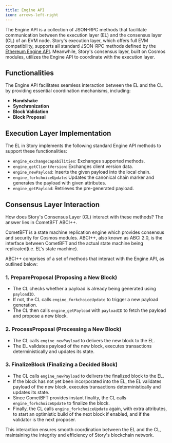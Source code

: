 ```yaml
---
title: Engine API
icon: arrows-left-right
---
```

The Engine API is a collection of JSON-RPC methods that facilitate communication between the execution layer (EL) and the consensus layer (CL) of an EVM node. Story's execution layer, which offers full EVM compatibility, supports all standard JSON-RPC methods defined by the [Ethereum Engine API](https://github.com/ethereum/execution-apis/blob/main/src/engine/common.md). Meanwhile, Story's consensus layer, built on Cosmos modules, utilizes the Engine API to coordinate with the execution layer.

## Functionalities

The Engine API facilitates seamless interaction between the EL and the CL by providing essential coordination mechanisms, including:

* **Handshake**
* **Synchronization**
* **Block Validation**
* **Block Proposal**

## Execution Layer Implementation

The EL in Story implements the following standard Engine API methods to support these functionalities:

* `engine_exchangeCapabilities`: Exchanges supported methods.
* `engine_getClientVersion`: Exchanges client version data.
* `engine_newPayload`: Inserts the given payload into the local chain.
* `engine_forkchoiceUpdate`: Updates the canonical chain marker and generates the payload with given attributes.
* `engine_getPayload`: Retrieves the pre-generated payload.

## Consensus Layer Interaction

How does Story's Consensus Layer (CL) interact with these methods? The answer lies in CometBFT ABCI++.

CometBFT is a state machine replication engine which provides consensus and security for Cosmos modules. ABCI++, also known as ABCI 2.0, is the interface between CometBFT and the actual state machine being replicated(i.e. EL's state machine).

ABCI++ comprises of a set of methods that interact with the Engine API, as outlined below:

### **1. PrepareProposal** (Proposing a New Block)

* The CL checks whether a payload is already being generated using `payloadID`.
* If not, the CL calls `engine_forkchoiceUpdate` to trigger a new payload generation.
* The CL then calls `engine_getPayload` with `payloadID` to fetch the payload and propose a new block.

### **2. ProcessProposal** (Processing a New Block)

* The CL calls `engine_newPayload` to  delivers the new block to the EL.
* The EL validates payload of the new block, executes transactions deterministically and updates its state.

### **3. FinalizeBlock** (Finalizing a Decided Block)

* The CL calls `engine_newPayload` to  delivers the finalized block to the EL.
* If the block has not yet been incorporated into the EL, the EL validates payload of the new block, executes transactions deterministically and updates its state.
* Since CometBFT provides instant finality, the CL calls `engine_forkchoiceUpdate` to finalize the block.
* Finally, the CL calls `engine_forkchoiceUpdate` again, with extra attributes,  to start an optimistic build of the next block if enabled, and if the validator is the next proposer.

This interaction ensures smooth coordination between the EL and the CL, maintaining the integrity and efficiency of Story's blockchain network.